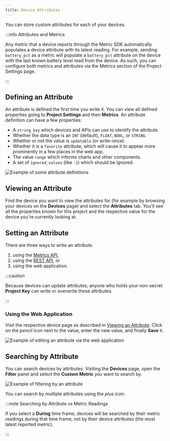 ```yaml
---
title: Device Attributes
---
```


You can store custom attributes for each of your devices.

:::info Attributes and Metrics

Any metric that a device reports through the Metric SDK automatically populates
a device attribute with its latest reading. For example, sending `battery_pct`
as a metric will populate a `battery_pct` attribute on the device with the last
known battery level read from the device. As such, you can configure both
metrics and attributes via the Metrics section of the Project Settings page.

:::

## Defining an Attribute

An attribute is defined the first time you write it. You can view all defined
properties going to **Project Settings** and then **Metrics**. An attribute
definition can have a few properties:

- A `string_key` which devices and APIs can use to identify the attribute.
- Whether the data type is an `INT` (default), `FLOAT`, `BOOL`, or `STRING`.
- Whether or not the value is `updatable` (or write-once).
- Whether it is a `favorite` attribute, which will cause it to appear more
  prominently in a few places in the web app.
- The value `range` which informs charts and other components.
- A set of `ignored_values` (like `-1`) which should be ignored.

![Example of some attribute definitions](/img/blog/2021-08-17-device-properties-settings.png)

## Viewing an Attribute

Find the device you want to view the attributes for (for example by browsing
your devices on the **Devices** page) and select the **Attributes** tab. You'll
see all the properties known for this project and the respective value for the
device you're currently looking at.

## Setting an Attribute

There are three ways to write an attribute.

1. using the [Metrics API](/docs/mcu/metrics-api),
2. using the
   [REST API](https://api-docs.memfault.com/#f4e2584a-36f2-4184-82ec-3b9d0108588c),
   or
3. using the web application.

:::caution

Because devices can update attributes, anyone who holds your non-secret
**Project Key** can write or overwrite these attributes.

:::

### Using the Web Application

Visit the respective device page as described in
[Viewing an Attribute](#viewing-an-attribute). Click on the _pencil icon_ next
to the value, enter the new value, and finally **Save** it.

![Example of editing an attribute via the web application](/img/blog/2021-08-17-device-properties-edit.png)

## Searching by Attribute

You can search devices by attributes. Visiting the **Devices** page, open the
**Filter** panel and select the **Custom Metric** you want to search by.

![Example of filtering by an attribute](/img/blog/2021-08-17-device-properties-filter.png)

You can search by multiple attributes using the _plus icon_.

:::note Searching by Attribute vs Metric Readings

If you select a **During** time frame, devices will be searched by their metric
readings during that time frame, not by their device attributes (the most latest
reported metric).

:::
